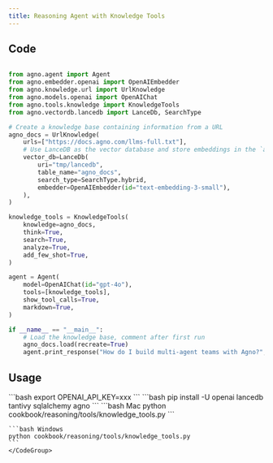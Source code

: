 ```yaml
---
title: Reasoning Agent with Knowledge Tools
---
```


## Code

```python cookbook/reasoning/tools/knowledge_tools.py

from agno.agent import Agent
from agno.embedder.openai import OpenAIEmbedder
from agno.knowledge.url import UrlKnowledge
from agno.models.openai import OpenAIChat
from agno.tools.knowledge import KnowledgeTools
from agno.vectordb.lancedb import LanceDb, SearchType

# Create a knowledge base containing information from a URL
agno_docs = UrlKnowledge(
    urls=["https://docs.agno.com/llms-full.txt"],
    # Use LanceDB as the vector database and store embeddings in the `agno_docs` table
    vector_db=LanceDb(
        uri="tmp/lancedb",
        table_name="agno_docs",
        search_type=SearchType.hybrid,
        embedder=OpenAIEmbedder(id="text-embedding-3-small"),
    ),
)

knowledge_tools = KnowledgeTools(
    knowledge=agno_docs,
    think=True,
    search=True,
    analyze=True,
    add_few_shot=True,
)

agent = Agent(
    model=OpenAIChat(id="gpt-4o"),
    tools=[knowledge_tools],
    show_tool_calls=True,
    markdown=True,
)

if __name__ == "__main__":
    # Load the knowledge base, comment after first run
    agno_docs.load(recreate=True)
    agent.print_response("How do I build multi-agent teams with Agno?", stream=True)


```

## Usage

<Steps>
  <Snippet file="create-venv-step.mdx" />

  <Step title="Set your API key">
    ```bash
    export OPENAI_API_KEY=xxx
    ```
  </Step>

  <Step title="Install libraries">
    ```bash
    pip install -U openai lancedb tantivy sqlalchemy agno
    ```
  </Step>

  <Step title="Run Example">
    <CodeGroup>
    ```bash Mac
    python cookbook/reasoning/tools/knowledge_tools.py
    ```

    ```bash Windows
    python cookbook/reasoning/tools/knowledge_tools.py
    ```
    </CodeGroup>
  </Step>
</Steps>
